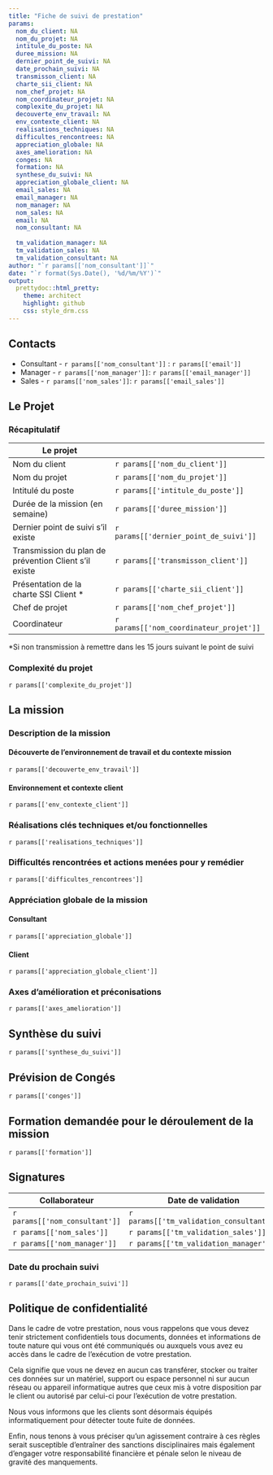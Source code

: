 ```yaml
---
title: "Fiche de suivi de prestation"
params:
  nom_du_client: NA
  nom_du_projet: NA
  intitule_du_poste: NA
  duree_mission: NA
  dernier_point_de_suivi: NA
  date_prochain_suivi: NA
  transmisson_client: NA
  charte_sii_client: NA
  nom_chef_projet: NA
  nom_coordinateur_projet: NA
  complexite_du_projet: NA
  decouverte_env_travail: NA
  env_contexte_client: NA
  realisations_techniques: NA
  difficultes_rencontrees: NA
  appreciation_globale: NA
  axes_amelioration: NA
  conges: NA
  formation: NA
  synthese_du_suivi: NA
  appreciation_globale_client: NA
  email_sales: NA
  email_manager: NA
  nom_manager: NA
  nom_sales: NA
  email: NA
  nom_consultant: NA
  
  tm_validation_manager: NA
  tm_validation_sales: NA
  tm_validation_consultant: NA
author: "`r params[['nom_consultant']]`"
date: "`r format(Sys.Date(), '%d/%m/%Y')`"
output:
  prettydoc::html_pretty:
    theme: architect
    highlight: github
    css: style_drm.css
---
```


## Contacts
- Consultant - `r params[['nom_consultant']]` : `r params[['email']]`
- Manager - `r params[['nom_manager']]`: `r params[['email_manager']]`
- Sales - `r params[['nom_sales']]`: `r params[['email_sales']]`

## Le Projet
### Récapitulatif

|   Le projet   |
|---------------|--------------------|
| Nom du client 	|`r params[['nom_du_client']]`	|
| Nom du projet 	|`r params[['nom_du_projet']]` 	|
| Intitulé du poste 	|`r params[['intitule_du_poste']]`	|
| Durée de la mission (en semaine) 	|`r params[['duree_mission']]`	|
| Dernier point de suivi s'il existe 	| `r params[['dernier_point_de_suivi']]`	|
| Transmission du plan de prévention Client s'il existe 	| `r params[['transmisson_client']]`	|
| Présentation de la charte SSI Client * 	| `r params[['charte_sii_client']]`|
| Chef de projet	|`r params[['nom_chef_projet']]`	|
| Coordinateur 	| `r params[['nom_coordinateur_projet']]`	|

*Si non transmission à remettre dans les 15 jours suivant le point de suivi

### Complexité du projet
`r params[['complexite_du_projet']]`

## La mission
### Description de la mission
#### Découverte de l’environnement de travail et du contexte mission
`r params[['decouverte_env_travail']]`

#### Environnement et contexte client
`r params[['env_contexte_client']]`

### Réalisations clés techniques et/ou fonctionnelles
`r params[['realisations_techniques']]` 

### Difficultés rencontrées et actions menées pour y remédier
`r params[['difficultes_rencontrees']]`

### Appréciation globale de la mission
#### Consultant
`r params[['appreciation_globale']]`

#### Client
`r params[['appreciation_globale_client']]`

### Axes d’amélioration et préconisations
`r params[['axes_amelioration']]`

## Synthèse du suivi
`r params[['synthese_du_suivi']]`

## Prévision de Congés
`r params[['conges']]`

## Formation demandée pour le déroulement de la mission
`r params[['formation']]`

## Signatures

| Collaborateur | Date de validation |
|---------------|--------------------|
|`r params[['nom_consultant']]`|`r params[['tm_validation_consultant']]`|
|`r params[['nom_sales']]`|`r params[['tm_validation_sales']]`|
|`r params[['nom_manager']]`|`r params[['tm_validation_manager']]`|

### Date du prochain suivi
`r params[['date_prochain_suivi']]`

## Politique de confidentialité
Dans le cadre de votre prestation, nous vous rappelons que vous devez tenir strictement confidentiels tous documents, données et informations de toute nature qui vous ont été communiqués ou auxquels vous avez eu accès dans le cadre de l’exécution de votre prestation.

Cela signifie que vous ne devez en aucun cas transférer, stocker ou traiter ces données sur un matériel, support ou espace personnel ni sur aucun réseau ou appareil informatique autres que ceux mis à votre disposition par le client ou autorisé par celui-ci pour l’exécution de votre prestation.

Nous vous informons que les clients sont désormais équipés informatiquement pour détecter toute fuite de données.

Enfin, nous tenons à vous préciser qu’un agissement contraire à ces règles serait susceptible d’entraîner des sanctions disciplinaires mais également d’engager votre responsabilité financière et pénale selon le niveau de gravité des manquements.
